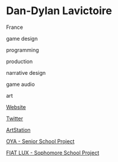 # Dan-Dylan Lavictoire

<Location>

France

</Location>



<Skills>

game design

programming

production

narrative design

game audio

art

</Skills>

<Personal>

[Website](https://danlavictoire.wixsite.com/dadydoux/about)

[Twitter](https://twitter.com/RoiDaDyDoux)

</Personal>

<Business>

[ArtStation](https://www.artstation.com/dadydoux)

</Business>



<Games>

[OYA - Senior School Project](https://www.facebook.com/Oya-307382923103317/)

[FIAT LUX - Sophomore School Project](https://www.youtube.com/watch?v=Z1EQN6MK59E)

</Games>
